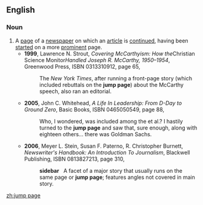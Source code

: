 ==English==

===Noun===
{{en-noun|head=[[jump]] [[page]]}}
# A [[page]] of a [[newspaper]] on which an [[article]] is [[continue]]d, having been [[start]]ed on a more [[prominent]] page.
#* '''1999''', Lawrence N. Strout, ''Covering McCarthyism: How the ''Christian Science Monitor'' Handled Joseph R. McCarthy, 1950–1954'', Greenwood Press, ISBN 0313310912, page 65,
#*: The ''New York Times'',<!--sic The not italicized--> after running a front-page story (which included rebuttals on the '''jump page''') about the McCarthy speech, also ran an editorial.
#* '''2005''', John C. Whitehead, ''A Life In Leadership: From D-Day to Ground Zero'', Basic Books, ISBN 0465050549, page 88,
#*: Who, I wondered, was included among the et al.?<!--sic no ital no quote--> I hastily turned to the '''jump page''' and saw that, sure enough, along with eighteen others... there was Goldman Sachs.
#* '''2006''', Meyer L. Stein, Susan F. Paterno, R. Christopher Burnett, ''Newswriter's Handbook: An Introduction To Journalism'', Blackwell Publishing, ISBN 0813827213, page 310,
#*: '''sidebar''' &nbsp; A facet of a major story that usually runs on the same page or '''jump page'''; features angles not covered in main story.

[[zh:jump page]]